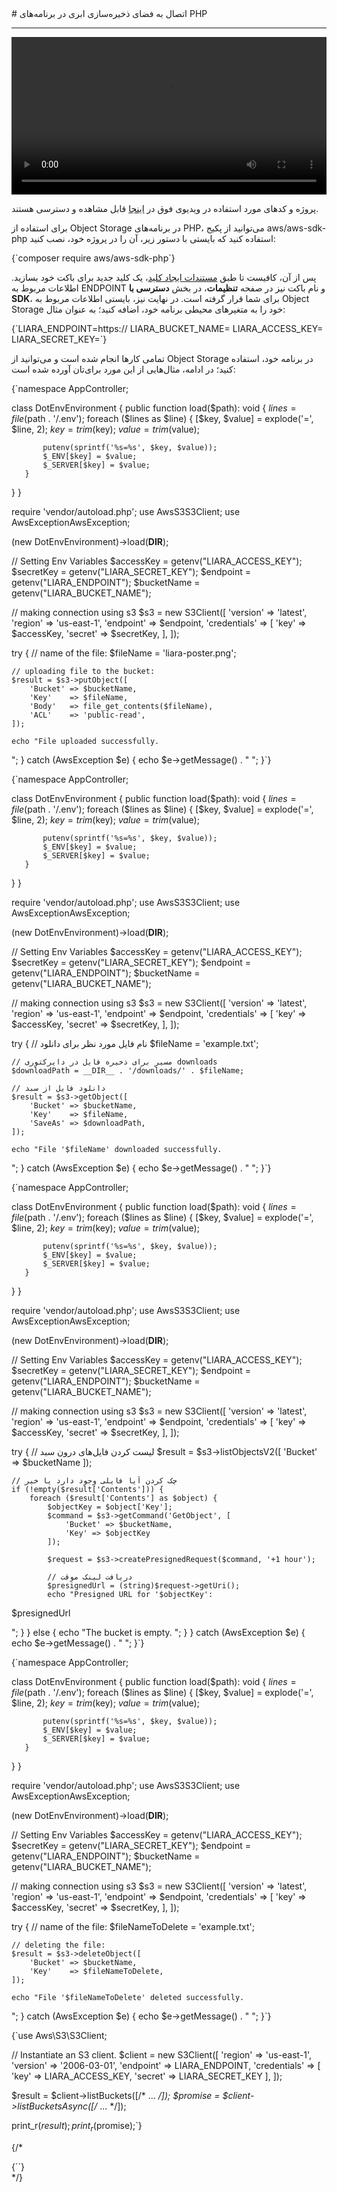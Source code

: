 

<Layout>
<Head>
<title>مستندات اتصال به Object Storage در PHP - لیارا</title>
</Head>
# اتصال به فضای ذخیره‌سازی ابری در برنامه‌های PHP
<hr className="mb-2" />

<video
  src="https://files.liara.ir/liara/php/php-object-storage.mp4"
  controls="controls"
  className="block w-full"
  width="100%"
/>

<div className="h-2" />
<Alert variant="success">
<p>
پروژه و کدهای مورد استفاده در ویدیوی فوق در <a href="https://github.com/liara-cloud/php-getting-started/tree/object-storage" className="text-[#2196f3] ">اینجا</a> قابل مشاهده و دسترسی هستند.
</p>
</Alert>

برای استفاده از Object Storage در برنامه‌های PHP، می‌توانید از 
پکیج <Important>aws/aws-sdk-php</Important> استفاده کنید که بایستی با دستور زیر، آن را در پروژه خود، نصب کنید:

<div className="h-2" />
<div dir='ltr'>
    <Highlight className="bash">
        {`composer require aws/aws-sdk-php`}
    </Highlight>
</div>
<div className="h-2" />

پس از آن، کافیست تا طبق <a href="../create-key" className="text-[#2196f3] ">مستندات ایجاد کلید</a>، یک کلید جدید برای باکت خود بسازید.
اطلاعات مربوط به ENDPOINT و نام باکت نیز در صفحه **تنظیمات**، در بخش **دسترسی با SDK**، 
برای شما قرار گرفته است.
در نهایت نیز، بایستی 
اطلاعات مربوط به Object Storage خود را 
به متغیرهای محیطی برنامه خود، اضافه کنید؛ به عنوان مثال:

<div className="h-2" />
<div dir='ltr'>
    <Highlight className="bash">
        {`LIARA_ENDPOINT=https://<Liara Bucket Endpoint>
LIARA_BUCKET_NAME=<Bucket Name>
LIARA_ACCESS_KEY=<Access Key>
LIARA_SECRET_KEY=<Secret Key>`}
    </Highlight>
</div>
<div className="h-2" />

تمامی کارها انجام شده است و می‌توانید از Object Storage در برنامه خود، استفاده کنید؛
در ادامه، مثال‌هایی از این مورد برای‌تان آورده شده است: 

<Section id="upload-file" title="نمونه کد آپلود فایل" />
<div className="h-2" />
<div dir='ltr'>
    <Highlight className="php">
        {`<?php

namespace AppController;

class DotEnvEnvironment
{
   public function load($path): void
   {
       $lines = file($path . '/.env');
       foreach ($lines as $line) {
           [$key, $value] = explode('=', $line, 2);
           $key = trim($key);
           $value = trim($value);

           putenv(sprintf('%s=%s', $key, $value));
           $_ENV[$key] = $value;
           $_SERVER[$key] = $value;
       }
   }
}

require 'vendor/autoload.php';
use AwsS3S3Client;
use AwsExceptionAwsException;

(new DotEnvEnvironment)->load(__DIR__);

// Setting Env Variables 
$accessKey  = getenv("LIARA_ACCESS_KEY");
$secretKey  = getenv("LIARA_SECRET_KEY");
$endpoint   = getenv("LIARA_ENDPOINT");
$bucketName = getenv("LIARA_BUCKET_NAME");

// making connection using s3
$s3 = new S3Client([
    'version' => 'latest',
    'region'  => 'us-east-1',
    'endpoint' => $endpoint,
    'credentials' => [
        'key'    => $accessKey,
        'secret' => $secretKey,
    ],
]);

try {
    // name of the file:
    $fileName = 'liara-poster.png';

    // uploading file to the bucket:
    $result = $s3->putObject([
        'Bucket' => $bucketName,
        'Key'    => $fileName,
        'Body'   => file_get_contents($fileName),
        'ACL'    => 'public-read',
    ]);

    echo "File uploaded successfully.
";
} catch (AwsException $e) {
    echo $e->getMessage() . "
";
}`}
    </Highlight>
</div>
<div className="h-2" />

<Section id="download-file" title="نمونه کد دانلود فایل" />
<div className="h-2" />
<div dir='ltr'>
    <Highlight className="php">
        {`<?php

namespace AppController;

class DotEnvEnvironment
{
   public function load($path): void
   {
       $lines = file($path . '/.env');
       foreach ($lines as $line) {
           [$key, $value] = explode('=', $line, 2);
           $key = trim($key);
           $value = trim($value);

           putenv(sprintf('%s=%s', $key, $value));
           $_ENV[$key] = $value;
           $_SERVER[$key] = $value;
       }
   }
}

require 'vendor/autoload.php';
use AwsS3S3Client;
use AwsExceptionAwsException;

(new DotEnvEnvironment)->load(__DIR__);

// Setting Env Variables 
$accessKey  = getenv("LIARA_ACCESS_KEY");
$secretKey  = getenv("LIARA_SECRET_KEY");
$endpoint   = getenv("LIARA_ENDPOINT");
$bucketName = getenv("LIARA_BUCKET_NAME");

// making connection using s3
$s3 = new S3Client([
    'version' => 'latest',
    'region'  => 'us-east-1',
    'endpoint' => $endpoint,
    'credentials' => [
        'key'    => $accessKey,
        'secret' => $secretKey,
    ],
]);

try {
    // نام فایل مورد نظر برای دانلود
    $fileName = 'example.txt';

    // مسیر برای ذخیره فایل در دایرکتوری downloads
    $downloadPath = __DIR__ . '/downloads/' . $fileName;

    // دانلود فایل از سبد
    $result = $s3->getObject([
        'Bucket' => $bucketName,
        'Key'    => $fileName,
        'SaveAs' => $downloadPath,
    ]);

    echo "File '$fileName' downloaded successfully.
";
} catch (AwsException $e) {
    echo $e->getMessage() . "
";
}`}
    </Highlight>
</div>
<div className="h-2" />

<Section id="temp-link-download-file" title="نمونه کد دریافت لینک موقت دانلود فایل" />
<div className="h-2" />
<div dir='ltr'>
    <Highlight className="php">
        {`<?php

namespace AppController;

class DotEnvEnvironment
{
   public function load($path): void
   {
       $lines = file($path . '/.env');
       foreach ($lines as $line) {
           [$key, $value] = explode('=', $line, 2);
           $key = trim($key);
           $value = trim($value);

           putenv(sprintf('%s=%s', $key, $value));
           $_ENV[$key] = $value;
           $_SERVER[$key] = $value;
       }
   }
}

require 'vendor/autoload.php';
use AwsS3S3Client;
use AwsExceptionAwsException;

(new DotEnvEnvironment)->load(__DIR__);

// Setting Env Variables 
$accessKey  = getenv("LIARA_ACCESS_KEY");
$secretKey  = getenv("LIARA_SECRET_KEY");
$endpoint   = getenv("LIARA_ENDPOINT");
$bucketName = getenv("LIARA_BUCKET_NAME");

// making connection using s3
$s3 = new S3Client([
    'version' => 'latest',
    'region'  => 'us-east-1',
    'endpoint' => $endpoint,
    'credentials' => [
        'key'    => $accessKey,
        'secret' => $secretKey,
    ],
]);

try {
    // لیست کردن فایل‌های درون سبد
    $result = $s3->listObjectsV2([
        'Bucket' => $bucketName
    ]);

    // چک کردن آیا فایلی وجود دارد یا خیر
    if (!empty($result['Contents'])) {
        foreach ($result['Contents'] as $object) {
            $objectKey = $object['Key'];
            $command = $s3->getCommand('GetObject', [
                'Bucket' => $bucketName,
                'Key' => $objectKey
            ]);

            $request = $s3->createPresignedRequest($command, '+1 hour');

            // دریافت لینک موقت
            $presignedUrl = (string)$request->getUri();
            echo "Presigned URL for '$objectKey':
$presignedUrl

";
        }
    } else {
        echo "The bucket is empty.
";
    }
} catch (AwsException $e) {
    echo $e->getMessage() . "
";
}`}
    </Highlight>
</div>
<div className="h-2" />


<Section id="delete-file" title="نمونه کد حذف فایل" />
<div className="h-2" />
<div dir='ltr'>
    <Highlight className="php">
        {`<?php

namespace AppController;

class DotEnvEnvironment
{
   public function load($path): void
   {
       $lines = file($path . '/.env');
       foreach ($lines as $line) {
           [$key, $value] = explode('=', $line, 2);
           $key = trim($key);
           $value = trim($value);

           putenv(sprintf('%s=%s', $key, $value));
           $_ENV[$key] = $value;
           $_SERVER[$key] = $value;
       }
   }
}

require 'vendor/autoload.php';
use AwsS3S3Client;
use AwsExceptionAwsException;

(new DotEnvEnvironment)->load(__DIR__);

// Setting Env Variables 
$accessKey  = getenv("LIARA_ACCESS_KEY");
$secretKey  = getenv("LIARA_SECRET_KEY");
$endpoint   = getenv("LIARA_ENDPOINT");
$bucketName = getenv("LIARA_BUCKET_NAME");

// making connection using s3
$s3 = new S3Client([
    'version' => 'latest',
    'region'  => 'us-east-1',
    'endpoint' => $endpoint,
    'credentials' => [
        'key'    => $accessKey,
        'secret' => $secretKey,
    ],
]);

try {
    // name of the file:
    $fileNameToDelete = 'example.txt';

    // deleting the file:
    $result = $s3->deleteObject([
        'Bucket' => $bucketName,
        'Key'    => $fileNameToDelete,
    ]);

    echo "File '$fileNameToDelete' deleted successfully.
";
} catch (AwsException $e) {
    echo $e->getMessage() . "
";
}`}
    </Highlight>
</div>
<div className="h-2" />

<Section id="list-buckets" title="نمونه کد نمایش لیست باکت‌ها" />
<div className="h-2" />
<div dir='ltr'>
    <Highlight className="php">
        {`<?php
// Require the Composer autoloader.
require 'vendor/autoload.php';

use Aws\\S3\\S3Client;

// Instantiate an S3 client.
$client = new S3Client([
    'region' => 'us-east-1',
    'version' => '2006-03-01',
    'endpoint' => LIARA_ENDPOINT,
    'credentials' => [
        'key' => LIARA_ACCESS_KEY,
        'secret' => LIARA_SECRET_KEY
    ],
]);

$result = $client->listBuckets([/* ... */]);
$promise = $client->listBucketsAsync([/* ... */]);

print_r($result);
print_r($promise);`}
    </Highlight>
</div>
<div className="h-2" />

{/* 
<Section id="upload-file" title="نمونه کد آپلود فایل" />
<div className="h-2" />
<div dir='ltr'>
    <Highlight className="php">
        {``}
    </Highlight>
</div>
<div className="h-2" /> */}

</Layout>
